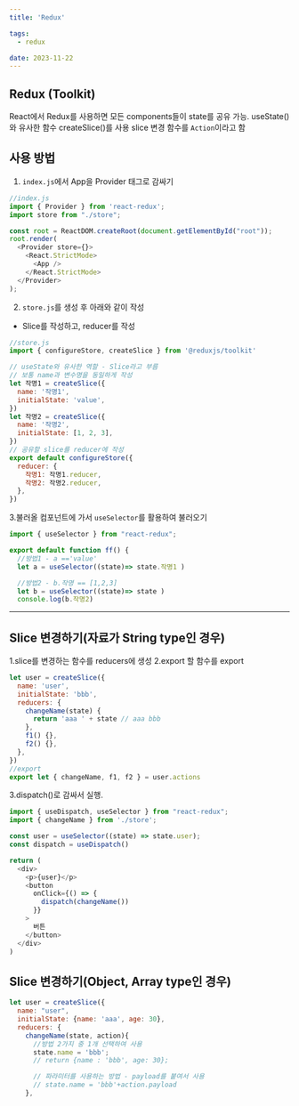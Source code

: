 ```yaml
---
title: 'Redux'

tags:
  - redux

date: 2023-11-22
---
```


## Redux (Toolkit)

React에서 Redux를 사용하면 모든 components들이 state를 공유 가능.
useState()와 유사한 함수 createSlice()를 사용
slice 변경 함수를 `Action`이라고 함


## 사용 방법

1. `index.js`에서 App을 Provider 태그로 감싸기

```javascript
//index.js
import { Provider } from 'react-redux';
import store from "./store";

const root = ReactDOM.createRoot(document.getElementById("root"));
root.render(
  <Provider store={}>
    <React.StrictMode>
      <App />
    </React.StrictMode>
  </Provider>
);
```

2. `store.js`를 생성 후 아래와 같이 작성

- Slice를 작성하고, reducer를 작성

```javascript
//store.js
import { configureStore, createSlice } from '@reduxjs/toolkit'

// useState와 유사한 역할 - Slice라고 부름
// 보통 name과 변수명을 동일하게 작성
let 작명1 = createSlice({
  name: '작명1',
  initialState: 'value',
})
let 작명2 = createSlice({
  name: '작명2',
  initialState: [1, 2, 3],
})
// 공유할 slice를 reducer에 작성
export default configureStore({
  reducer: {
    작명1: 작명1.reducer,
    작명2: 작명2.reducer,
  },
})
```

3.불러올 컴포넌트에 가서 `useSelector`를 활용하여 불러오기

```javascript
import { useSelector } from "react-redux";

export default function ff() {
  //방법1 - a =='value'
  let a = useSelector((state)=> state.작명1 )

  //방법2 - b.작명 == [1,2,3]
  let b = useSelector((state)=> state )
  console.log(b.작명2)
```

---

## Slice 변경하기(자료가 String type인 경우)

1.slice를 변경하는 함수를 reducers에 생성
2.export 할 함수를 export

```javascript
let user = createSlice({
  name: 'user',
  initialState: 'bbb',
  reducers: {
    changeName(state) {
      return 'aaa ' + state // aaa bbb
    },
    f1() {},
    f2() {},
  },
})
//export
export let { changeName, f1, f2 } = user.actions
```

3.dispatch()로 감싸서 실행.

```javascript
import { useDispatch, useSelector } from "react-redux";
import { changeName } from './store';

const user = useSelector((state) => state.user);
const dispatch = useDispatch()

return (
  <div>
    <p>{user}</p>
    <button
      onClick={() => {
        dispatch(changeName())
      }}
    >
      버튼
    </button>
  </div>
)
```

## Slice 변경하기(Object, Array type인 경우)

```javascript
let user = createSlice({
  name: "user",
  initialState: {name: 'aaa', age: 30},
  reducers: {
    changeName(state, action){
      //방법 2가지 중 1개 선택하여 사용
      state.name = 'bbb'; 
      // return {name : 'bbb', age: 30};

      // 파라미터를 사용하는 방법 - payload를 붙여서 사용
      // state.name = 'bbb'+action.payload
    },
```